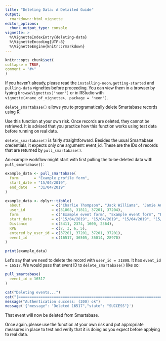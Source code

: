 ```yaml
---
title: "Deleting Data: A Detailed Guide"
output: 
  rmarkdown::html_vignette
editor_options:
  chunk_output_type: console
vignette: >
  %\VignetteIndexEntry{deleting-data}
  %\VignetteEncoding{UTF-8}
  %\VignetteEngine{knitr::rmarkdown}
---
```


<style>
body, h1, h2, h3, h4 {
    font-family: "Roboto";
}
</style>

```r
knitr::opts_chunk$set(
collapse = TRUE,
comment = "#>"
)
```

If you haven't already, please read the `installing-neon`, `getting-started` and `pulling-data` vignettes before proceeding. You can view them in a browser by typing `browseVignettes("neon")` or in RStudio with `vignette(<name_of_vignette>, package = "neon")`.

`delete_smartabase()` allows you to programatically delete Smartabase records using R.

Use this function at your own risk. Once records are deleted, they cannot be retrieved. It is advised that you practice how this function works using test data before running on real data.

`delete_smartabase()` is fairly straightforward. Besides the usual Smartabase credentials, it expects only one argument: event_id. These are the IDs of records that are returned by `pull_smartabase()`.

An example workflow might start with first pulling the to-be-deleted data with `pull_smartabase()`:

```r
example_data <- pull_smartabase(
  form       = "Example profile form",
  start_date = "15/04/2019",
  end_date   = "31/04/2019"
)
```

```r
example_data <- dplyr::tibble(
  about              = c("Charlie Thompson", "Jack Williams", "Jamie Anderson", "Liam Walker"),
  user_id            = c(31808, 31811, 37201, 37204),
  form               = c("Example event form", "Example event form", "Example event form", "Example event form"),
  start_date         = c("15/04/2019", "15/04/2019", "15/04/2019", "15/04/2019"),
  Distance           = c(5411, 2374, 1600, 2564),
  RPE                = c(7, 3, 6, 5),
  entered_by_user_id = c(37201, 37201, 37201, 37201),
  event_id           = c(16517, 36505, 36014, 28970)
)
```

```r
print(example_data)
```

Let's say that we need to delete the record with `user_id = 31808`. It has `event_id = 16517`. We would pass that event ID to `delete_smartabase()` like so:

```r
pull_smartabase(
  event_id = 16517
)
```

```r
cat("Deleting events...") 
cat("|===================================================================| 100%")
message("Authentication success: (200) ok")
message('{"message": "Deleted 16517","state": "SUCCESS"}')
```

That event will now be deleted from Smartabase.

Once again, please use the function at your own risk and put appropriate measures in place to test and verify that it is doing as you expect before applying to real data.
